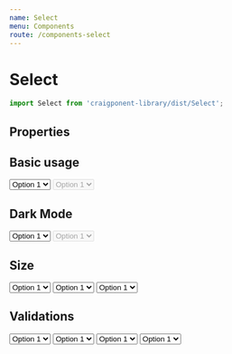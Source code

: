 ```yaml
---
name: Select
menu: Components
route: /components-select
---
```



# Select

```javascript
import Select from 'craigponent-library/dist/Select';
```

## Properties

<Props of={Select} />

## Basic usage

<Playground>
  <Box
    style={{ background: '#fff', color: '#545658', padding: '20px' }}
    minHeight={50}
  >
    <Select label="Light" name="light-select">
      <option value="1">Option 1</option>
      <option value="2">Option 2</option>
      <option value="3">Option 3</option>
    </Select>
    <Select label="Disabled" name="light-disabled" disabled>
      <option value="1">Option 1</option>
      <option value="2">Option 2</option>
      <option value="3">Option 3</option>
    </Select>
  </Box>
</Playground>

## Dark Mode

<Playground>
  <Box
    style={{ background: '#000', color: '#fff', padding: '20px' }}
    minHeight={50}
  >
    <Select label="dark" name="dark-select" styleMode="dark">
      <option value="1">Option 1</option>
      <option value="2">Option 2</option>
      <option value="3">Option 3</option>
    </Select>
    <Select label="disabled" name="dark-disabled" disabled styleMode="dark">
      <option value="1">Option 1</option>
      <option value="2">Option 2</option>
      <option value="3">Option 3</option>
    </Select>
  </Box>
</Playground>

## Size

<Playground>
  <Box
    style={{ background: '#000', color: '#fff', padding: '20px' }}
    minHeight={50}
  >
    <Select name="sm" label="sm" placeholder="sm" styleMode="dark" size="sm">
      <option value="1">Option 1</option>
      <option value="2">Option 2</option>
      <option value="3">Option 3</option>
    </Select>
    <Select name="md" label="md" placeholder="md" styleMode="dark" size="md">
      <option value="1">Option 1</option>
      <option value="2">Option 2</option>
      <option value="3">Option 3</option>
    </Select>
    <Select name="lg" label="lg" placeholder="lg" styleMode="dark" size="lg">
      <option value="1">Option 1</option>
      <option value="2">Option 2</option>
      <option value="3">Option 3</option>
    </Select>
  </Box>
</Playground>

## Validations

<Playground>
  <Box
    style={{ background: '#000', color: '#fff', padding: '20px' }}
    minHeight={50}
  >
    <Select
      label="valid"
      validText="I'm ambitious. I'm a Slytherin"
      name="dark-select"
      styleMode="dark"
    >
      <option value="1">Option 1</option>
      <option value="2">Option 2</option>
      <option value="3">Option 3</option>
    </Select>
    <Select
      label="warning"
      warningText="I'm smart. I'm a Ravenclaw"
      name="dark-select"
      styleMode="dark"
    >
      <option value="1">Option 1</option>
      <option value="2">Option 2</option>
      <option value="3">Option 3</option>
    </Select>
    <Select
      label="invalid"
      invalidText="I'm courageous. I'm a Gryffindor"
      name="dark-select"
      styleMode="dark"
    >
      <option value="1">Option 1</option>
      <option value="2">Option 2</option>
      <option value="3">Option 3</option>
    </Select>
    <Select
      label="formText"
      formText="I'm a hufflepuff"
      name="dark-select"
      styleMode="dark"
    >
      <option value="1">Option 1</option>
      <option value="2">Option 2</option>
      <option value="3">Option 3</option>
    </Select>
  </Box>
</Playground>
